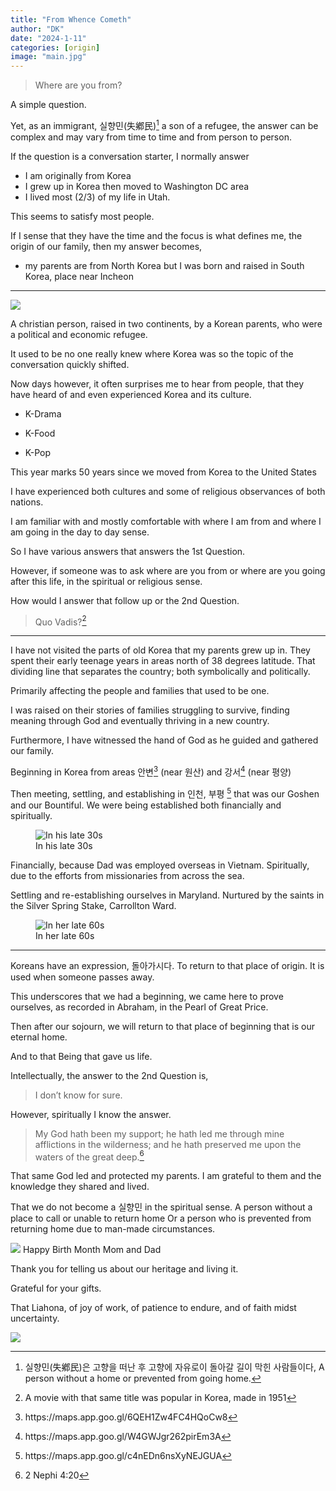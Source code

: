 ```yaml
---
title: "From Whence Cometh"
author: "DK"
date: "2024-1-11"
categories: [origin]
image: "main.jpg"
---
```


> Where are you from?

A simple question.

Yet, as an immigrant, 실향민(失鄕民)[^1] a son of a refugee, the answer can be complex and may vary from time to time and from person to person.

[^1]: 실향민(失鄕民)은 고향을 떠난 후 고향에 자유로이 돌아갈 길이 막힌 사람들이다, A person without a home or prevented from going home.

If the question is a conversation starter, I normally answer

-   I am originally from Korea
-   I grew up in Korea then moved to Washington DC area
-   I lived most (2/3) of my life in Utah.

This seems to satisfy most people.

If I sense that they have the time and the focus is what defines me, the origin of our family, then my answer becomes,

-   my parents are from North Korea but I was born and raised in South Korea, place near Incheon

------------------------------------------------------------------------

![](main.jpg)

A christian person, raised in two continents, by a Korean parents, who were a political and economic refugee.

It used to be no one really knew where Korea was so the topic of the conversation quickly shifted.

Now days however, it often surprises me to hear from people, that they have heard of and even experienced Korea and its culture.

-   K-Drama

-   K-Food

-   K-Pop

This year marks 50 years since we moved from Korea to the United States

I have experienced both cultures and some of religious observances of both nations.

I am familiar with and mostly comfortable with where I am from and where I am going in the day to day sense.

So I have various answers that answers the 1st Question.

However, if someone was to ask where are you from or where are you going after this life, in the spiritual or religious sense.

How would I answer that follow up or the 2nd Question.

> Quo Vadis?^[A movie with that same title was popular in Korea, made in 1951]

---

I have not visited the parts of old Korea that my parents grew up in.
They spent their early teenage years in areas north of 38 degrees latitude.
That dividing line that separates the country; both symbolically and politically.

Primarily affecting the people and families that used to be one.

I was raised on their stories of families struggling to survive, finding meaning through God and eventually thriving in a new country.

Furthermore, I have witnessed the hand of God as he guided and gathered our family.

Beginning in Korea from areas 안변^[https://maps.app.goo.gl/6QEH1Zw4FC4HQoCw8] (near 원산) and 강서^[https://maps.app.goo.gl/W4GWJgr262pirEm3A] (near 평양)

Then meeting, settling, and establishing in 인천, 부평 ^[https://maps.app.goo.gl/c4nEDn6nsXyNEJGUA] that was our Goshen and our Bountiful.
We were being established both financially and spiritually.

![In his late 30s](m1.jpg)

Financially, because Dad was employed overseas in Vietnam.
Spiritually, due to the efforts from missionaries from across the sea.

Settling and re-establishing ourselves in Maryland.
Nurtured by the saints in the Silver Spring Stake, Carrollton Ward.

![In her late 60s](m2.JPG)

---

Koreans have an expression, 돌아가시다. 
To return to that place of origin. 
It is used when someone passes away.

This underscores that we had a beginning, we came here to prove ourselves, as recorded in Abraham, in the Pearl of Great Price.

Then after our sojourn, we will return to that place of beginning that is our eternal home.

And to that Being that gave us life.

Intellectually, the answer to the 2nd Question is,

> I don't know for sure.

However, spiritually I know the answer.

> My God hath been my support; he hath led me through mine afflictions in the wilderness; and he hath preserved me upon the waters of the great deep.^[2 Nephi 4:20]

That same God led and protected my parents.
I am grateful to them and the knowledge they shared and lived.

That we do not become a 실향민 in the spiritual sense.
A person without a place to call or unable to return home 
Or a person who is prevented from returning home due to man-made circumstances.

![](m.jpeg)
Happy Birth Month Mom and Dad

Thank you for telling us about our heritage and living it.

Grateful for your gifts.

That Liahona, of joy of work, of patience to endure, and of faith midst uncertainty.

![](m3.JPG)
